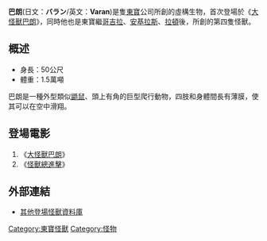 {{Unreferenced|time=2021-03-31T14:14:06+00:00}}
{{Notability Unreferenced |time=2021-03-10T07:00:17+00:00}}

'''巴朗'''(日文：'''バラン'''/英文：'''Varan''')是隻[[東寶|東寶]]公司所創的虛構生物，首次登場於《[[大怪獸巴朗|大怪獸巴朗]]》，同時他也是東寶繼[[哥吉拉|哥吉拉]]、[[安基拉斯|安基拉斯]]、[[拉頓_(特攝怪獸)|拉頓]]後，所創的第四隻怪獸。

== 概述 ==

* 身長：50公尺
* 體重：1.5萬噸

巴朗是一種外型類似[[鼯鼠|鼯鼠]]、頭上有角的巨型爬行動物，四肢和身體間長有薄膜，使其可以在空中滑翔。

== 登場電影 ==

# 《[[大怪獸巴朗|大怪獸巴朗]]》
# 《[[怪獸總進擊|怪獸總進擊]]》

== 外部連結 ==

*[http://godzillatw.web.fc2.com/anotherkaiju/kaiju.htm 其他登場怪獸資料庫] {{Wayback|url=http://godzillatw.web.fc2.com/anotherkaiju/kaiju.htm |date=20180905002927 }}

{{Japanese film-stub}}
{{Godzilla}}
{{東寶怪獸}}
{{DEFAULTSORT:Varan}}
[[Category:東寶怪獸|Category:東寶怪獸]]
[[Category:怪物|Category:怪物]]